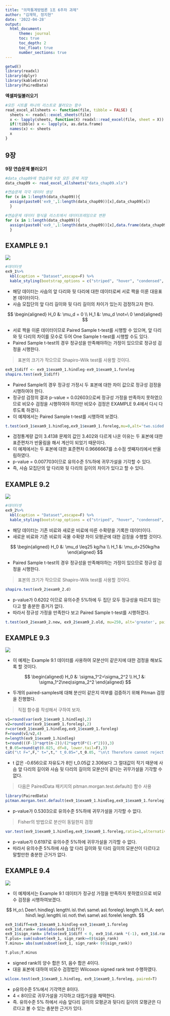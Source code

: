 ```yaml
---
title: "의학통계방법론 1조 6주차 과제"
author: "김재혁, 정지현"
date: '2022-04-28'
output: 
  html_document:
      theme: journal
      toc: true
      toc_depth: 2
      toc_float: true
      number_sections: true
---
```


```r
getwd()
library(readxl)
library(dplyr)
library(kableExtra)
library(PairedData)
```

**엑셀파일불러오기**
```r
#모든 시트를 하나의 리스트로 불러오는 함수
read_excel_allsheets <- function(file, tibble = FALSE) {
  sheets <- readxl::excel_sheets(file)
  x <- lapply(sheets, function(X) readxl::read_excel(file, sheet = X))
  if(!tibble) x <- lapply(x, as.data.frame)
  names(x) <- sheets
  x
}
```

## 9장

**9장 연습문제 불러오기**

```r
#data_chap09에 연습문제 9장 모든 문제 저장
data_chap09 <- read_excel_allsheets("data_chap09.xls")

#연습문제 각각 데이터 생성
for (x in 1:length(data_chap09)){
  assign(paste0('ex9_',1:length(data_chap09))[x],data_chap09[x])
  }

#연습문제 데이터 형식을 리스트에서 데이터프레임으로 변환
for (x in 1:length(data_chap09)){
  assign(paste0('ex9_',1:length(data_chap09))[x],data.frame(data_chap09[x]))
  }
```

## EXAMPLE 9.1

![](C:/git_blog/study/img/ch9/9-1.png)

```r
#데이터셋
ex9_1%>%
  kbl(caption = "Dataset",escape=F) %>%
  kable_styling(bootstrap_options = c("striped", "hover", "condensed", "responsive"))
```

- 해당 데이터는 사슴의 앞 다리와 뒷 다리에 대한 데이터로써 서로 짝을 이룬 대응표본 데이터이다.<br/>
- 사슴 모집단의 앞 다리 길이와 뒷 다리 길이의 차이가 있는지 검정하고자 한다.

$$
\begin{aligned}
H_0 &: \mu_d = 0 \\
H_1 &: \mu_d \not=\ 0
\end{aligned}
$$

- 서로 짝을 이룬 데이터이므로 Paired Sample t-test를 시행할 수 있으며, 앞 다리와 뒷 다리의 차이를 모수로 두어 One Sample t-test를 시행할 수도 있다.<br/>
- Paired Sample t-test의 경우 정규성을 만족해야하는 가정이 있으므로 정규성 검정을 시행한다.

> 표본의 크기가 작으므로 Shapiro-Wilk test를 사용할 것이다.

```r
ex9_1$diff <- ex9_1$exam9_1.hindleg-ex9_1$exam9_1.foreleg
shapiro.test(ex9_1$diff)
```

- Paired Sample의 경우 정규성 가정시 두 표본에 대한 차이 값으로 정규성 검정을 시행하여야 한다.<br/>
- 정규성 검정의 결과 p-value = 0.02603으로써 정규성 가정을 만족하지 못하였으므로 비모수 검정을 시행하여야 하지만 비모수 검정은 EXAMPLE 9.4에서 다시 다루도록 하겠다.<br/>
- 이 예제에서는 Paired Sample t-test를 시행하여 보겠다.

```r
t.test(ex9_1$exam9_1.hindleg,ex9_1$exam9_1.foreleg,mu=0,alt='two.sided', paired=T) # t.test(ex9_1$diff,mu=0,alt='two.sided') 같은 결과를 준다.
```

- 검정통계량 값이 3.4138 문제의 값인 3.402와 다르게 나온 이유는 두 표본에 대한 표준편차가 반올림을 해서 계산이 되었기 때문이다. <br/>
- 이 예제에서는 두 표본에 대한 표준편차 0.9666667를 소수점 셋째자리에서 반올림하였다. <br/>
- p-value = 0.007703이므로 유의수준 5%하에 귀무가설을 기각할 수 있다. <br/>
- 즉, 사슴 모집단의 앞 다리와 뒷 다리의 길이의 차이가 있다고 할 수 있다.

## EXAMPLE 9.2

![](C:/git_blog/study/img/ch9/9-2.png)

```r
#데이터셋
ex9_2%>%
  kbl(caption = "Dataset",escape=F) %>%
  kable_styling(bootstrap_options = c("striped", "hover", "condensed", "responsive"))
```

- 해당 데이터는 기존 비료와 새로운 비료에 따른 수확량을 기록한 데이터이다. <br/>
- 새로운 비료와 기존 비료의 곡물 수확량 차이 모평균에 대한 검정을 수행할 것이다.

$$
\begin{aligned}
H_0 &: \mu_d \leq25 kg/ha \\
H_1 &: \mu_d>250kg/ha
\end{aligned}
$$

- Paired Sample t-test의 경우 정규성을 만족해야하는 가정이 있으므로 정규성 검정을 시행한다.

> 표본의 크기가 작으므로 Shapiro-Wilk test를 사용할 것이다.

```r
shapiro.test(ex9_2$exam9_2.d)
```

- p-value가 0.6202 이므로 유의수준 5%하에 두 집단 모두 정규성을 따르지 않는다고 할 충분한 증거가 없다.<br/>
- 따라서 정규성 가정을 만족한다 보고 Paired Sample t-test를 시행하겠다.

```r
t.test(ex9_2$exam9_2.new, ex9_2$exam9_2.old, mu=250, alt='greater', paired=T) # t.test(ex9_2$exam9_2.d, mu=250, alt="greater")  같은 결과를 준다.
```

## EXAMPLE 9.3

![](C:/git_blog/study/img/ch9/9-3.png)

- 이 예제는 Example 9.1 데이터를 사용하여 모분산이 같은지에 대한 검정을 해보도록 할 것이다.

$$
\begin{aligned}
H_0 &: \sigma_1^2=\sigma_2^2 \\
H_1 &: \sigma_1^2\neq\sigma_2^2
\end{aligned}
$$

- 두개의 paired-samples에 대해 분산이 같은지 여부를 검증하기 위해 Pitman 검정을 진행했다.

> 직접 함수를 작성해서 구하여 보자.

```r
v1=round(var(ex9_1$exam9_1.hindleg),2)
v2=round(var(ex9_1$exam9_1.foreleg),2)
r=cor(ex9_1$exam9_1.hindleg,ex9_1$exam9_1.foreleg)
F=round(v1/v2,4)
n=length(ex9_1$exam9_1.hindleg)
t=round(((F-1)*sqrt(n-2))/(2*sqrt(F*(1-r^2))),3)
t_0.05=round(qt(0.025, df=8, lower.tail=F),3)
cat("\t F=",F," t=",t," t_0.05=",t_0.05, "\n\t Therefore cannot reject null hypothesis")
```
- t 값은 -0.656으로 자유도가 8인 t_0.05값 2.306보다 그 절대값이 작기 때문에 사슴 앞 다리의 길이와 사슴 뒷 다리의 길이의 모분산이 같다는 귀무가설을 기각할 수 없다.

> 다음은 PairedData 패키지의 pitman.morgan.test.default() 함수 사용

```r
library(PairedData)
pitman.morgan.test.default(ex9_1$exam9_1.hindleg,ex9_1$exam9_1.foreleg)
```

- p-value가 0.5303으로 유의수준 5%하에 귀무가설을 기각할 수 없다.

> Fisher의 방법으로 분산이 동일한지 검정

```r
var.test(ex9_1$exam9_1.hindleg,ex9_1$exam9_1.foreleg,ratio=1,alternative = "two.sided",paired=T)
```

- p-value가 0.6197로 유의수준 5%하에 귀무가설을 기각할 수 없다.<br/>
- 따라서 유의수준 5%하에 사슴 앞 다리 길이와 뒷 다리 길이의 모분산이 다르다고 말할만한 충분한 근거가 없다.

## EXAMPLE 9.4

![](C:/git_blog/study/img/ch9/9-4.png)

- 이 예제에서는 Example 9.1 데이터가 정규성 가정을 만족하지 못하였으므로 비모수 검정을 시행하여보겠다.

$$
H_o:\ Deer\ hindleg\ length\ is\ the\ same\ as\ foreleg\ length.\\ 
H_A: eer\ hind\ leg\ length\ is\ not\ the\ same\ as\ forele\ length.
$$

```r
ex9_1$diff=ex9_1$exam9_1.hindleg-ex9_1$exam9_1.foreleg
ex9_1$d.rank= rank(abs(ex9_1$diff))
ex9_1$sign_rank= ifelse(ex9_1$diff < 0, ex9_1$d.rank *(-1), ex9_1$d.rank) 
T.plus= sum(subset(ex9_1, sign_rank>=0)$sign_rank)
T.minus= abs(sum(subset(ex9_1, sign_rank< 0)$sign_rank)) 
```

```r
T.plus;T.minus
```

- signed rank의 양수 합은 51, 음수 합은 4이다.<br/>
- 대응 표본에 대하여 비모수 검정법인 Wilcoxon signed rank test 수행하였다.

```r
wilcox.test(ex9_1$exam9_1.hindleg, ex9_1$exam9_1.foreleg, paired=T)
```

- p유의수준 5%에서 기각역은 8이다. <br/>
- 4 < 8이므로 귀무가설을 기각하고 대립가설을 채택한다. <br/>
- 즉. 유의수준 5% 하에서 사슴 앞다리 길이의 모평균과 뒷다리 길이의 모평균은 다르다고 볼 수 있는 충분한 근거가 있다.
